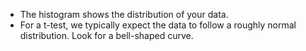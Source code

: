   - The histogram shows the distribution of your data. 
   - For a t-test, we typically expect the data to follow a roughly normal distribution. Look for a bell-shaped curve.
